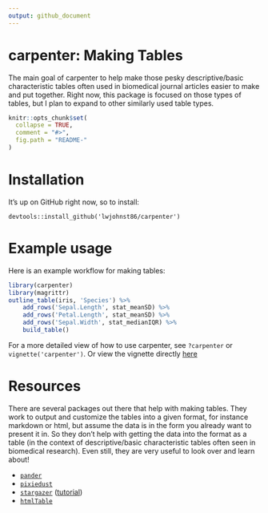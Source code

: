 ```yaml
---
output: github_document
---
```


<!-- README.md is generated from README.Rmd. Please edit that file -->

# carpenter: Making Tables

The main goal of carpenter to help make those pesky descriptive/basic
characteristic tables often used in biomedical journal articles easier to make
and put together. Right now, this package is focused on those types of tables,
but I plan to expand to other similarly used table types.

```r
knitr::opts_chunk$set(
  collapse = TRUE,
  comment = "#>",
  fig.path = "README-"
)
```

# Installation

It's up on GitHub right now, so to install:

    devtools::install_github('lwjohnst86/carpenter')

# Example usage

Here is an example workflow for making tables:

```r
library(carpenter)
library(magrittr)
outline_table(iris, 'Species') %>% 
    add_rows('Sepal.Length', stat_meanSD) %>%
    add_rows('Petal.Length', stat_meanSD) %>%
    add_rows('Sepal.Width', stat_medianIQR) %>% 
    build_table() 
```

For a more detailed view of how to use carpenter, see `?carpenter` or
`vignette('carpenter')`. Or view the vignette directly [here](https://htmlpreview.github.io/?https://github.com/lwjohnst86/carpenter/blob/master/vignettes/carpenter.html)

# Resources

There are several packages out there that help with making tables. They
work to output and customize the tables into a given format, for instance
markdown or html, but assume the data is in the form you already want to present
it in. So they don't help with getting the data into the format as a table (in
the context of descriptive/basic characteristic tables often seen in biomedical
research). Even still, they are very useful to look over and learn about!

- [`pander`](http://rapporter.github.io/pander/)
- [`pixiedust`](https://cran.r-project.org/web/packages/pixiedust/vignettes/pixiedust.html)
- [`stargazer`](https://cran.r-project.org/web/packages/stargazer/index.html)
([tutorial](http://jakeruss.com/cheatsheets/stargazer.html))
- [`htmlTable`](https://cran.r-project.org/web/packages/htmlTable/index.html)
